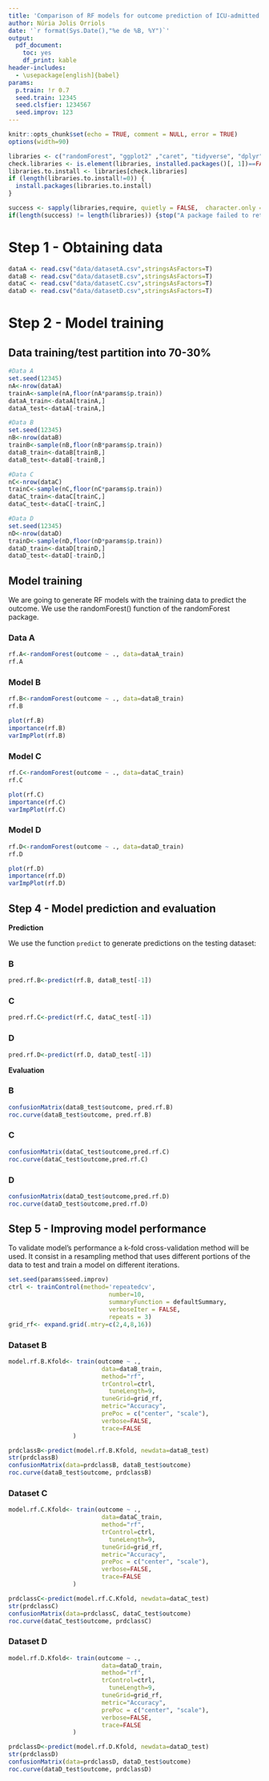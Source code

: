 ```yaml
---
title: 'Comparison of RF models for outcome prediction of ICU-admitted heart failure patients'
author: Núria Jolis Orriols
date: '`r format(Sys.Date(),"%e de %B, %Y")`' 
output:
  pdf_document:
    toc: yes
    df_print: kable
header-includes:
  - \usepackage[english]{babel}
params:
  p.train: !r 0.7
  seed.train: 12345
  seed.clsfier: 1234567
  seed.improv: 123
---
```


```r
knitr::opts_chunk$set(echo = TRUE, comment = NULL, error = TRUE)
options(width=90)
```

```r
libraries <- c("randomForest", "ggplot2" ,"caret", "tidyverse", "dplyr", "gmodels", "ROSE", "mice", "VIM")
check.libraries <- is.element(libraries, installed.packages()[, 1])==FALSE
libraries.to.install <- libraries[check.libraries]
if (length(libraries.to.install!=0)) {
  install.packages(libraries.to.install)
}

success <- sapply(libraries,require, quietly = FALSE,  character.only = TRUE)
if(length(success) != length(libraries)) {stop("A package failed to return a success in require() function.")}
```

# Step 1 - Obtaining data

```r
dataA <- read.csv("data/datasetA.csv",stringsAsFactors=T)
dataB <- read.csv("data/datasetB.csv",stringsAsFactors=T)
dataC <- read.csv("data/datasetC.csv",stringsAsFactors=T)
dataD <- read.csv("data/datasetD.csv",stringsAsFactors=T)
```

# Step 2 - Model training

## Data training/test partition into 70-30%

```r
#Data A
set.seed(12345)
nA<-nrow(dataA)
trainA<-sample(nA,floor(nA*params$p.train))
dataA_train<-dataA[trainA,]
dataA_test<-dataA[-trainA,]
```

```r
#Data B
set.seed(12345)
nB<-nrow(dataB)
trainB<-sample(nB,floor(nB*params$p.train))
dataB_train<-dataB[trainB,]
dataB_test<-dataB[-trainB,]
```

```r
#Data C
nC<-nrow(dataC)
trainC<-sample(nC,floor(nC*params$p.train))
dataC_train<-dataC[trainC,]
dataC_test<-dataC[-trainC,]
```

```r
#Data D
set.seed(12345)
nD<-nrow(dataD)
trainD<-sample(nD,floor(nD*params$p.train))
dataD_train<-dataD[trainD,]
dataD_test<-dataD[-trainD,]
```

## Model training

We are going to generate RF models with the training data to predict the outcome. We use the randomForest() function of the randomForest package. 

### Data A

```r
rf.A<-randomForest(outcome ~ ., data=dataA_train)
rf.A
```

### Model B

```r
rf.B<-randomForest(outcome ~ ., data=dataB_train)
rf.B
```

```r
plot(rf.B)
importance(rf.B)
varImpPlot(rf.B)
```

### Model C

```r
rf.C<-randomForest(outcome ~ ., data=dataC_train)
rf.C
```

```r
plot(rf.C)
importance(rf.C)
varImpPlot(rf.C)
```

### Model D

```r
rf.D<-randomForest(outcome ~ ., data=dataD_train)
rf.D
```

```r
plot(rf.D)
importance(rf.D)
varImpPlot(rf.D)
```

## Step 4 - Model prediction and evaluation

**Prediction**

We use the function `predict` to generate predictions on the testing dataset:

### B
```r
pred.rf.B<-predict(rf.B, dataB_test[-1])
```

### C
```r
pred.rf.C<-predict(rf.C, dataC_test[-1])
```

### D
```r
pred.rf.D<-predict(rf.D, dataD_test[-1])
```

**Evaluation**

### B
```r
confusionMatrix(dataB_test$outcome, pred.rf.B)
roc.curve(dataB_test$outcome, pred.rf.B)
```

### C
```r
confusionMatrix(dataC_test$outcome,pred.rf.C)
roc.curve(dataC_test$outcome,pred.rf.C)
```

### D
```r
confusionMatrix(dataD_test$outcome,pred.rf.D)
roc.curve(dataD_test$outcome,pred.rf.D)
```


## Step 5 - Improving model performance

To validate model's performance a k-fold cross-validation method will be used. It consist in a resampling method that uses different portions of the data to test and train a model on different iterations. 

```r
set.seed(params$seed.improv)
ctrl <- trainControl(method='repeatedcv',
                            number=10,
                            summaryFunction = defaultSummary,
                            verboseIter = FALSE,
                            repeats = 3)
grid_rf<- expand.grid(.mtry=c(2,4,8,16))
```

### Dataset B

```r
model.rf.B.Kfold<- train(outcome ~ ., 
                          data=dataB_train,
                          method="rf",
                          trControl=ctrl,
                            tuneLength=9,
                          tuneGrid=grid_rf,
                          metric="Accuracy",
                          prePoc = c("center", "scale"),
                          verbose=FALSE,
                          trace=FALSE
                  )
```

```r
prdclassB<-predict(model.rf.B.Kfold, newdata=dataB_test)
str(prdclassB)
confusionMatrix(data=prdclassB, dataB_test$outcome)
roc.curve(dataB_test$outcome, prdclassB)
```

### Dataset C

```r
model.rf.C.Kfold<- train(outcome ~ ., 
                          data=dataC_train,
                          method="rf",
                          trControl=ctrl,
                            tuneLength=9,
                          tuneGrid=grid_rf,
                          metric="Accuracy",
                          prePoc = c("center", "scale"),
                          verbose=FALSE,
                          trace=FALSE
                  )
```

```r
prdclassC<-predict(model.rf.C.Kfold, newdata=dataC_test)
str(prdclassC)
confusionMatrix(data=prdclassC, dataC_test$outcome)
roc.curve(dataC_test$outcome, prdclassC)
```

### Dataset D

```r
model.rf.D.Kfold<- train(outcome ~ ., 
                          data=dataD_train,
                          method="rf",
                          trControl=ctrl,
                            tuneLength=9,
                          tuneGrid=grid_rf,
                          metric="Accuracy",
                          prePoc = c("center", "scale"),
                          verbose=FALSE,
                          trace=FALSE
                  )
```

```r
prdclassD<-predict(model.rf.D.Kfold, newdata=dataD_test)
str(prdclassD)
confusionMatrix(data=prdclassD, dataD_test$outcome)
roc.curve(dataD_test$outcome, prdclassD)
```
